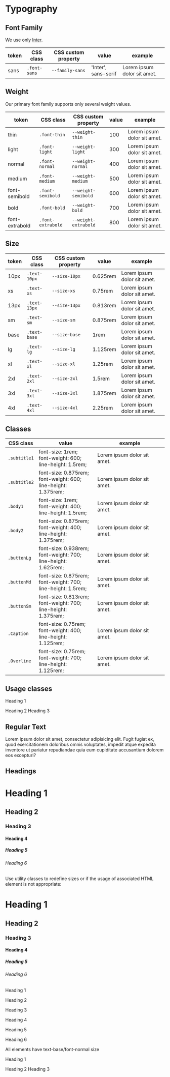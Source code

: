 
<Meta title='Design Tokens/Typography' />

# Typography

## Font Family

We use only [Inter](https://fonts.google.com/specimen/Inter).

<table>
  <thead>
    <tr>
      <th>token</th>
      <th>CSS class</th>
      <th>CSS custom property</th>
      <th>value</th>
      <th>example</th>
    </tr>
  </thead>
  <tr>
    <td>sans</td>
    <td>
      <code>.font-sans</code>
    </td>
    <td>
      <code>--family-sans</code>
    </td>
    <td>'Inter', sans-serif</td>
    <td>
      <Preview>
        <div class='font-sans'>Lorem ipsum dolor sit amet.</div>
      </Preview>
    </td>
  </tr>
</table>

## Weight

Our primary font family supports only several weight values.

<table>
  <thead>
    <tr>
      <th>token</th>
      <th>CSS class</th>
      <th>CSS custom property</th>
      <th>value</th>
      <th>example</th>
    </tr>
  </thead>
  <tr>
    <td>thin</td>
    <td>
      <code>.font-thin</code>
    </td>
    <td>
      <code>--weight-thin</code>
    </td>
    <td>100</td>
    <td>
      <Preview>
        <div class='font-thin'>Lorem ipsum dolor sit amet.</div>
      </Preview>
    </td>
  </tr>
  <tr>
    <td>light</td>
    <td>
      <code>.font-light</code>
    </td>
    <td>
      <code>--weight-light</code>
    </td>
    <td>300</td>
    <td>
      <Preview>
        <div class='font-light'>Lorem ipsum dolor sit amet.</div>
      </Preview>
    </td>
  </tr>
  <tr>
    <td>normal</td>
    <td>
      <code>.font-normal</code>
    </td>
    <td>
      <code>--weight-normal</code>
    </td>
    <td>400</td>
    <td>
      <Preview>
        <div class='font-normal'>Lorem ipsum dolor sit amet.</div>
      </Preview>
    </td>
  </tr>
  <tr>
    <td>medium</td>
    <td>
      <code>.font-medium</code>
    </td>
    <td>
      <code>--weight-medium</code>
    </td>
    <td>500</td>
    <td>
      <Preview>
        <div class='font-medium'>Lorem ipsum dolor sit amet.</div>
      </Preview>
    </td>
  </tr>
  <tr>
    <td>font-semibold</td>
    <td>
      <code>.font-semibold</code>
    </td>
    <td>
      <code>--weight-semibold</code>
    </td>
    <td>600</td>
    <td>
      <Preview>
        <div class='font-semibold'>Lorem ipsum dolor sit amet.</div>
      </Preview>
    </td>
  </tr>
  <tr>
    <td>bold</td>
    <td>
      <code>.font-bold</code>
    </td>
    <td>
      <code>--weight-bold</code>
    </td>
    <td>700</td>
    <td>
      <Preview>
        <div class='font-bold'>Lorem ipsum dolor sit amet.</div>
      </Preview>
    </td>
  </tr>
  <tr>
    <td>font-extrabold</td>
    <td>
      <code>.font-extrabold</code>
    </td>
    <td>
      <code>--weight-extrabold</code>
    </td>
    <td>800</td>
    <td>
      <Preview>
        <div class='font-extrabold'>Lorem ipsum dolor sit amet.</div>
      </Preview>
    </td>
  </tr>
</table>

## Size

<table>
  <thead>
    <tr>
      <th>token</th>
      <th>CSS class</th>
      <th>CSS custom property</th>
      <th>value</th>
      <th>example</th>
    </tr>
  </thead>
  <tr>
    <td>10px</td>
    <td>
      <code>.text-10px</code>
    </td>
    <td>
      <code>--size-10px</code>
    </td>
    <td>0.625rem</td>
    <td>
      <Preview>
        <div class='text-10px'>Lorem ipsum dolor sit amet.</div>
      </Preview>
    </td>
  </tr>
  <tr>
    <td>xs</td>
    <td>
      <code>.text-xs</code>
    </td>
    <td>
      <code>--size-xs</code>
    </td>
    <td>0.75rem</td>
    <td>
      <Preview>
        <div class='text-xs'>Lorem ipsum dolor sit amet.</div>
      </Preview>
    </td>
  </tr>
  <tr>
    <td>13px</td>
    <td>
      <code>.text-13px</code>
    </td>
    <td>
      <code>--size-13px</code>
    </td>
    <td>0.813rem</td>
    <td>
      <Preview>
        <div class='text-13px'>Lorem ipsum dolor sit amet.</div>
      </Preview>
    </td>
  </tr>
  <tr>
    <td>sm</td>
    <td>
      <code>.text-sm</code>
    </td>
    <td>
      <code>--size-sm</code>
    </td>
    <td>0.875rem</td>
    <td>
      <Preview>
        <div class='text-sm'>Lorem ipsum dolor sit amet.</div>
      </Preview>
    </td>
  </tr>
  <tr>
    <td>base</td>
    <td>
      <code>.text-base</code>
    </td>
    <td>
      <code>--size-base</code>
    </td>
    <td>1rem</td>
    <td>
      <Preview>
        <div class='text-base'>Lorem ipsum dolor sit amet.</div>
      </Preview>
    </td>
  </tr>
  <tr>
    <td>lg</td>
    <td>
      <code>.text-lg</code>
    </td>
    <td>
      <code>--size-lg</code>
    </td>
    <td>1.125rem</td>
    <td>
      <Preview>
        <div class='text-lg'>Lorem ipsum dolor sit amet.</div>
      </Preview>
    </td>
  </tr>
  <tr>
    <td>xl</td>
    <td>
      <code>.text-xl</code>
    </td>
    <td>
      <code>--size-xl</code>
    </td>
    <td>1.25rem</td>
    <td>
      <Preview>
        <div class='text-xl'>Lorem ipsum dolor sit amet.</div>
      </Preview>
    </td>
  </tr>
  <tr>
    <td>2xl</td>
    <td>
      <code>.text-2xl</code>
    </td>
    <td>
      <code>--size-2xl</code>
    </td>
    <td>1.5rem</td>
    <td>
      <Preview>
        <div class='text-2xl'>Lorem ipsum dolor sit amet.</div>
      </Preview>
    </td>
  </tr>
  <tr>
    <td>3xl</td>
    <td>
      <code>.text-3xl</code>
    </td>
    <td>
      <code>--size-3xl</code>
    </td>
    <td>1.875rem</td>
    <td>
      <Preview>
        <div class='text-3xl'>Lorem ipsum dolor sit amet.</div>
      </Preview>
    </td>
  </tr>
  <tr>
    <td>4xl</td>
    <td>
      <code>.text-4xl</code>
    </td>
    <td>
      <code>--size-4xl</code>
    </td>
    <td>2.25rem</td>
    <td>
      <Preview>
        <div class='text-4xl'>Lorem ipsum dolor sit amet.</div>
      </Preview>
    </td>
  </tr>
</table>

## Classes

<table>
  <thead>
    <tr>
      <th>CSS class</th>
      <th>value</th>
      <th>example</th>
    </tr>
  </thead>
  <tr>
    <td>
      <code>.subtitle1</code>
    </td>
    <td>
      font-size: 1rem;
      <br />
      font-weight: 600;
      <br />
      line-height: 1.5rem;
    </td>
    <td>
      <Preview>
        <div class='subtitle1'>Lorem ipsum dolor sit amet.</div>
      </Preview>
    </td>
  </tr>
  <tr>
    <td>
      <code>.subtitle2</code>
    </td>
    <td>
      font-size: 0.875rem;
      <br />
      font-weight: 600;
      <br />
      line-height: 1.375rem;
    </td>
    <td>
      <Preview>
        <div class='subtitle2'>Lorem ipsum dolor sit amet.</div>
      </Preview>
    </td>
  </tr>
  <tr>
    <td>
      <code>.body1</code>
    </td>
    <td>
      font-size: 1rem;
      <br />
      font-weight: 400;
      <br />
      line-height: 1.5rem;
    </td>
    <td>
      <Preview>
        <div class='body1'>Lorem ipsum dolor sit amet.</div>
      </Preview>
    </td>
  </tr>
  <tr>
    <td>
      <code>.body2</code>
    </td>
    <td>
      font-size: 0.875rem;
      <br />
      font-weight: 400;
      <br />
      line-height: 1.375rem;
    </td>
    <td>
      <Preview>
        <div class='body2'>Lorem ipsum dolor sit amet.</div>
      </Preview>
    </td>
  </tr>
  <tr>
    <td>
      <code>.buttonLg</code>
    </td>
    <td>
      font-size: 0.938rem;
      <br />
      font-weight: 700;
      <br />
      line-height: 1.625rem;
    </td>
    <td>
      <Preview>
        <div class='buttonLg'>Lorem ipsum dolor sit amet.</div>
      </Preview>
    </td>
  </tr>
  <tr>
    <td>
      <code>.buttonMd</code>
    </td>
    <td>
      font-size: 0.875rem;
      <br />
      font-weight: 700;
      <br />
      line-height: 1.5rem;
    </td>
    <td>
      <Preview>
        <div class='buttonMd'>Lorem ipsum dolor sit amet.</div>
      </Preview>
    </td>
  </tr>
  <tr>
    <td>
      <code>.buttonSm</code>
    </td>
    <td>
      font-size: 0.813rem;
      <br />
      font-weight: 700;
      <br />
      line-height: 1.375rem;
    </td>
    <td>
      <Preview>
        <div class='buttonSm'>Lorem ipsum dolor sit amet.</div>
      </Preview>
    </td>
  </tr>
  <tr>
    <td>
      <code>.Caption</code>
    </td>
    <td>
      font-size: 0.75rem;
      <br />
      font-weight: 400;
      <br />
      line-height: 1.125rem;
    </td>
    <td>
      <Preview>
        <div class='Caption'>Lorem ipsum dolor sit amet.</div>
      </Preview>
    </td>
  </tr>
  <tr>
    <td>
      <code>.Overline</code>
    </td>
    <td>
      font-size: 0.75rem;
      <br />
      font-weight: 700;
      <br />
      line-height: 1.125rem;
    </td>
    <td>
      <Preview>
        <div class='Overline'>Lorem ipsum dolor sit amet.</div>
      </Preview>
    </td>
  </tr>
</table>

## Usage classes

<Preview isColumn isExpanded>
  <p class='Caption'>Heading 1</p>
  <label class='buttonSm'>Heading 2</label>
  <span class='body1'>Heading 3</span>
</Preview>

## Regular Text

<Preview>
  <p>
    Lorem ipsum dolor sit amet, consectetur adipisicing elit. Fugit fugiat ex, quod exercitationem doloribus omnis
    voluptates, impedit atque expedita inventore ut pariatur repudiandae quia eum cupiditate accusantium dolorem eos
    excepturi?
  </p>
</Preview>

## Headings

<Preview isColumn isExpanded>
  <h1>Heading 1</h1>
  <h2>Heading 2</h2>
  <h3>Heading 3</h3>
  <h4>Heading 4</h4>
  <h5>Heading 5</h5>
  <h6>Heading 6</h6>
</Preview>

Use utility classes to redefine sizes or if the usage of associated HTML element is not appropriate:

<Preview isColumn isExpanded>
  <h1 class='h1'>Heading 1</h1>
  <h2 class='h1'>Heading 2</h2>
  <h3 class='h1'>Heading 3</h3>
  <h4 class='h1'>Heading 4</h4>
  <h5 class='h1'>Heading 5</h5>
  <h6 class='h1'>Heading 6</h6>
</Preview>

<Preview isColumn isExpanded>
  <p class='h1'>Heading 1</p>
  <p class='h2'>Heading 2</p>
  <p class='h3'>Heading 3</p>
  <p class='h4'>Heading 4</p>
  <p class='h5'>Heading 5</p>
  <p class='h6'>Heading 6</p>
</Preview>

All elements have text-base/font-normal size

<Preview isColumn isExpanded>
  <p>Heading 1</p>
  <label>Heading 2</label>
  <span>Heading 3</span>
</Preview>
